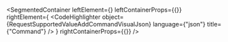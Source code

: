 
<SegmentedContainer
  leftElement={<RequestSupportedValueAddCommandDesc />}
  leftContainerProps={{}}
  rightElement={
    <CodeHighlighter
      object={RequestSupportedValueAddCommandVisualJson}
      language={"json"}
      title={"Command"}
    />
  }
  rightContainerProps={{}}
/>
